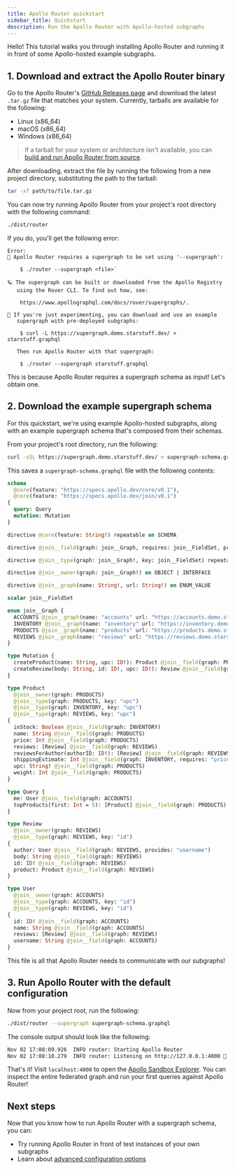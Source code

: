 ```yaml
---
title: Apollo Router quickstart
sidebar_title: Quickstart
description: Run the Apollo Router with Apollo-hosted subgraphs
---
```



Hello! This tutorial walks you through installing Apollo Router and running it in front of some Apollo-hosted example subgraphs.

## 1. Download and extract the Apollo Router binary

Go to the Apollo Router's [GitHub Releases page](https://github.com/apollographql/router/releases) and download the latest `.tar.gz` file that matches your system. Currently, tarballs are available for the following:

* Linux (x86_64)
* macOS (x86_64)
* Windows (x86_64)

> If a tarball for your system or architecture isn't available, you can [build and run Apollo Router from source](./build-from-source/).

After downloading, extract the file by running the following from a new project directory, substituting the path to the tarball:

```bash
tar -xf path/to/file.tar.gz
```

You can now try running Apollo Router from your project's root directory with the following command:

```bash
./dist/router
```

If you do, you'll get the following error:

```
Error:
💫 Apollo Router requires a supergraph to be set using '--supergraph':

    $ ./router --supergraph <file>`

🪐 The supergraph can be built or downloaded from the Apollo Registry
   using the Rover CLI. To find out how, see:

    https://www.apollographql.com/docs/rover/supergraphs/.

🧪 If you're just experimenting, you can download and use an example
   supergraph with pre-deployed subgraphs:

    $ curl -L https://supergraph.demo.starstuff.dev/ > starstuff.graphql

   Then run Apollo Router with that supergraph:

    $ ./router --supergraph starstuff.graphql
```

This is because Apollo Router requires a supergraph schema as input! Let's obtain one.

## 2. Download the example supergraph schema

For this quickstart, we're using example Apollo-hosted subgraphs, along with an example supergraph schema that's composed from their schemas.

From your project's root directory, run the following:

```bash
curl -sSL https://supergraph.demo.starstuff.dev/ > supergraph-schema.graphql
```

This saves a `supergraph-schema.graphql` file with the following contents:

<ExpansionPanel title="Click to expand">

```graphql:title=supergraph-schema.graphql
schema
  @core(feature: "https://specs.apollo.dev/core/v0.1"),
  @core(feature: "https://specs.apollo.dev/join/v0.1")
{
  query: Query
  mutation: Mutation
}

directive @core(feature: String!) repeatable on SCHEMA

directive @join__field(graph: join__Graph, requires: join__FieldSet, provides: join__FieldSet) on FIELD_DEFINITION

directive @join__type(graph: join__Graph!, key: join__FieldSet) repeatable on OBJECT | INTERFACE

directive @join__owner(graph: join__Graph!) on OBJECT | INTERFACE

directive @join__graph(name: String!, url: String!) on ENUM_VALUE

scalar join__FieldSet

enum join__Graph {
  ACCOUNTS @join__graph(name: "accounts" url: "https://accounts.demo.starstuff.dev")
  INVENTORY @join__graph(name: "inventory" url: "https://inventory.demo.starstuff.dev")
  PRODUCTS @join__graph(name: "products" url: "https://products.demo.starstuff.dev")
  REVIEWS @join__graph(name: "reviews" url: "https://reviews.demo.starstuff.dev")
}

type Mutation {
  createProduct(name: String, upc: ID!): Product @join__field(graph: PRODUCTS)
  createReview(body: String, id: ID!, upc: ID!): Review @join__field(graph: REVIEWS)
}

type Product
  @join__owner(graph: PRODUCTS)
  @join__type(graph: PRODUCTS, key: "upc")
  @join__type(graph: INVENTORY, key: "upc")
  @join__type(graph: REVIEWS, key: "upc")
{
  inStock: Boolean @join__field(graph: INVENTORY)
  name: String @join__field(graph: PRODUCTS)
  price: Int @join__field(graph: PRODUCTS)
  reviews: [Review] @join__field(graph: REVIEWS)
  reviewsForAuthor(authorID: ID!): [Review] @join__field(graph: REVIEWS)
  shippingEstimate: Int @join__field(graph: INVENTORY, requires: "price weight")
  upc: String! @join__field(graph: PRODUCTS)
  weight: Int @join__field(graph: PRODUCTS)
}

type Query {
  me: User @join__field(graph: ACCOUNTS)
  topProducts(first: Int = 5): [Product] @join__field(graph: PRODUCTS)
}

type Review
  @join__owner(graph: REVIEWS)
  @join__type(graph: REVIEWS, key: "id")
{
  author: User @join__field(graph: REVIEWS, provides: "username")
  body: String @join__field(graph: REVIEWS)
  id: ID! @join__field(graph: REVIEWS)
  product: Product @join__field(graph: REVIEWS)
}

type User
  @join__owner(graph: ACCOUNTS)
  @join__type(graph: ACCOUNTS, key: "id")
  @join__type(graph: REVIEWS, key: "id")
{
  id: ID! @join__field(graph: ACCOUNTS)
  name: String @join__field(graph: ACCOUNTS)
  reviews: [Review] @join__field(graph: REVIEWS)
  username: String @join__field(graph: ACCOUNTS)
}
```

</ExpansionPanel>

This file is all that Apollo Router needs to communicate with our subgraphs!

## 3. Run Apollo Router with the default configuration

Now from your project root, run the following:

```sh
./dist/router --supergraph supergraph-schema.graphql
```

The console output should look like the following:

```sh
Nov 02 17:08:09.926  INFO router: Starting Apollo Router
Nov 02 17:08:10.279  INFO router: Listening on http://127.0.0.1:4000 🚀
```

That's it! Visit `localhost:4000` to open the [Apollo Sandbox Explorer](https://www.apollographql.com/docs/studio/explorer/). You can inspect the entire federated graph and run your first queries against Apollo Router!

## Next steps

Now that you know how to run Apollo Router with a supergraph schema, you can:

* Try running Apollo Router in front of test instances of your own subgraphs
* Learn about [advanced configuration options](./configuration/)
